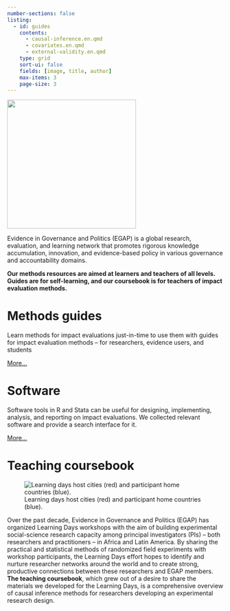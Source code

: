 ```yaml
---
number-sections: false
listing: 
  - id: guides
    contents: 
      - causal-inference.en.qmd
      - covariates.en.qmd
      - external-validity.en.qmd
    type: grid
    sort-ui: false
    fields: [image, title, author]
    max-items: 3
    page-size: 3
---
```


![](/img/egap-logo.svg){#fig-foo width="300px"}

Evidence in Governance and Politics (EGAP) is a global research, evaluation, and learning network that promotes rigorous knowledge accumulation, innovation, and evidence-based policy in various governance and accountability domains.

**Our methods resources are aimed at learners and teachers of all levels. Guides are for self-learning, and our coursebook is for teachers of impact evaluation methods.**

# Methods guides {.unlisted}

Learn methods for impact evaluations just-in-time to use them with guides for impact evaluation methods -- for researchers, evidence users, and students

:::{#guides}
:::

[More...](/guides.html)

# Software {.unlisted}

Software tools in R and Stata can be useful for designing, implementing, analysis, and reporting on impact evaluations. We collected relevant software and provide a search interface for it.

[More...](/software.html)

# Teaching coursebook {.unlisted}

![Learning days host cities (red) and participant home countries (blue).](/img/ldmap.svg)

Over the past decade, Evidence in Governance and Politics (EGAP) has organized Learning Days workshops with the aim of building experimental social-science research capacity among principal investigators (PIs) – both researchers and practitioners – in Africa and Latin America. By sharing the practical and statistical methods of randomized field experiments with workshop participants, the Learning Days effort hopes to identify and nurture researcher networks around the world and to create strong, productive connections between these researchers and EGAP members. **The teaching coursebook**, which grew out of a desire to share the materials we developed for the Learning Days, is a comprehensive overview of causal inference methods for researchers developing an experimental research design.  
